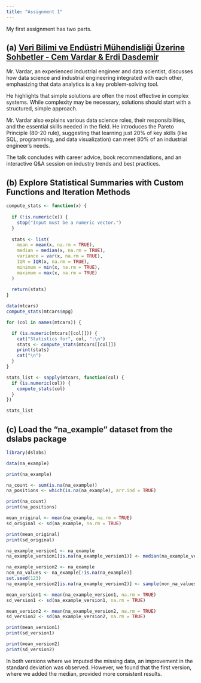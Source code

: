 ```yaml
---
title: "Assignment 1"
---
```


My first assignment has two parts.

## (a) [Veri Bilimi ve Endüstri Mühendisliği Üzerine Sohbetler - Cem Vardar & Erdi Dasdemir](https://www.youtube.com/watch?v=Fi8-phj1X1A)

Mr. Vardar, an experienced industrial engineer and data scientist, discusses how data science and industrial engineering integrated with each other, emphasizing that data analytics is a key problem-solving tool.

He highlights that simple solutions are often the most effective in complex systems. While complexity may be necessary, solutions should start with a structured, simple approach.

Mr. Vardar also explains various data science roles, their responsibilities, and the essential skills needed in the field. He introduces the Pareto Principle (80-20 rule), suggesting that learning just 20% of key skills (like SQL, programming, and data visualization) can meet 80% of an industrial engineer’s needs.

The talk concludes with career advice, book recommendations, and an interactive Q&A session on industry trends and best practices.

## (b) Explore Statistical Summaries with Custom Functions and Iteration Methods

```r
compute_stats <- function(x) {
  
  if (!is.numeric(x)) {
    stop("Input must be a numeric vector.")
  }
  
  stats <- list(
    mean = mean(x, na.rm = TRUE),
    median = median(x, na.rm = TRUE),
    variance = var(x, na.rm = TRUE),
    IQR = IQR(x, na.rm = TRUE),
    minimum = min(x, na.rm = TRUE),
    maximum = max(x, na.rm = TRUE)
  )
  
  return(stats)
}

data(mtcars)
compute_stats(mtcars$mpg)

for (col in names(mtcars)) {

  if (is.numeric(mtcars[[col]])) {
    cat("Statistics for", col, ":\n")
    stats <- compute_stats(mtcars[[col]])
    print(stats)
    cat("\n")
  }
}

stats_list <- sapply(mtcars, function(col) {
  if (is.numeric(col)) {
    compute_stats(col)
  }
})

stats_list
```

## (c) Load the “na_example” dataset from the dslabs package

```r
library(dslabs)

data(na_example)

print(na_example)

na_count <- sum(is.na(na_example))
na_positions <- which(is.na(na_example), arr.ind = TRUE)

print(na_count)
print(na_positions)

mean_original <- mean(na_example, na.rm = TRUE)
sd_original <- sd(na_example, na.rm = TRUE)

print(mean_original)
print(sd_original)

na_example_version1 <- na_example
na_example_version1[is.na(na_example_version1)] <- median(na_example_version1, na.rm = TRUE)

na_example_version2 <- na_example
non_na_values <- na_example[!is.na(na_example)]
set.seed(123)
na_example_version2[is.na(na_example_version2)] <- sample(non_na_values, size = sum(is.na(na_example_version2)), replace = TRUE)

mean_version1 <- mean(na_example_version1, na.rm = TRUE)
sd_version1 <- sd(na_example_version1, na.rm = TRUE)

mean_version2 <- mean(na_example_version2, na.rm = TRUE)
sd_version2 <- sd(na_example_version2, na.rm = TRUE)

print(mean_version1)
print(sd_version1)

print(mean_version2)
print(sd_version2)
```

In both versions where we imputed the missing data, an improvement in the standard deviation was observed. However, we found that the first version, where we added the median, provided more consistent results.
